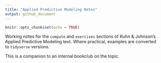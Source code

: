 ```yaml
---
title: "Applied Predictive Modeling Notes"
output: github_document
---
```


```r
knitr::opts_chunk$set(echo = TRUE)
```

Working notes for the `compute` and `exercises` sections of Kuhn & Johnson's 
Applied Predictive Modeling text. Where practical, examples are converted 
to `tidyverse` versions.

This is a companion to an internal bookclub on the topic.
